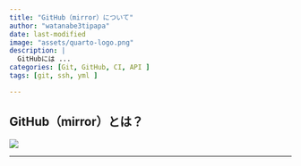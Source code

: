 ```yaml
---
title: "GitHub（mirror）について"
author: "watanabe3tipapa"
date: last-modified
image: "assets/quarto-logo.png"
description: |
  GitHubには ...
categories: [Git, GitHub, CI, API ]
tags: [git, ssh, yml ]

---
```


## GitHub（mirror）とは？

![](./assets/UC900.jpg)


---
